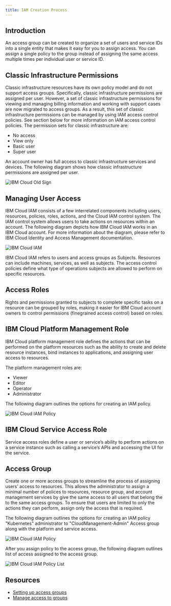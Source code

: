 ```yaml
---
title: IAM Creation Process
---
```



<PageDescription>


</PageDescription>

## Introduction

An access group can be created to organize a set of users and service IDs into a single entity that makes it easy for you to assign access. You can assign a single policy to the group instead of assigning the same access multiple times per individual user or service ID.

## Classic Infrastructure Permissions
Classic infrastructure resources have its own policy model and do not support access groups. Specifically, classic infrastructure permissions are assigned per user. However, a set of classic infrastructure permissions for viewing and managing billing information and working with support
cases are now migrated to access groups. As a result, this set of classic infrastructure permissions can be managed by using IAM access control policies. See section below for more information on IAM access control policies.
The permission sets for classic infrastructure are:
- No access
- View only
- Basic user
- Super user

An account owner has full access to classic infrastructure services and devices. The following diagram shows how classic infrastructure permissions are assigned per user.

![IBM Cloud Old Sign](images/ClassicIAM.png)

## Managing User Access
IBM Cloud IAM consists of a few interrelated components including users, resources, policies, roles, actions, and the Cloud IAM control system. The IAM control system allows users to take actions on resources within an account. The following diagram depicts how IBM Cloud IAM works in an IBM Cloud account. For more information about the diagram, please refer to IBM Cloud Identity and Access Management documentation.

![IBM Cloud IAM](images/IAM.png)

IBM Cloud IAM refers to users and access groups as Subjects. Resources can include machines, services, as well as subjects. The access control policies define what type of operations subjects are allowed to perform on specific resources.

## Access Roles
Rights and permissions granted to subjects to complete specific tasks on a resource can be grouped by roles, making it easier for IBM Cloud account owners to control permissions (finegrained access control) based on roles.

## IBM Cloud Platform Management Role
IBM Cloud platform management role defines the actions that can be performed on the platform resources such as the ability to create and delete resource instances, bind instances to applications, and assigning user access to resources.

The platform management roles are:
- Viewer
- Editor
- Operator
- Administrator

The following diagram outlines the options for creating an IAM policy.

![IBM Cloud IAM Policy](images/IAMPolicy.png)

## IBM Cloud Service Access Role
Service access roles define a user or service’s ability to perform actions on a service instance such as calling a service’s APIs and accessing the UI for the service.

## Access Group

Create one or more access groups to streamline the process of assigning users’ access to resources. This allows the administrator to assign a minimal number of polices to resources, resource group, and account management services by give the same access to all users that belong the to the same access groups. To ensure that users are limited to only the actions they can perform, assign only the access that is required.

The following diagram outlines the options for creating an IAM policy "Kubernetes" administrator to "CloudManagement-Admin" Access group along with the platform and service access.

![IBM Cloud IAM Policy](images/IAMPolicyAssign.png)

After you assign policy to the access group, the following diagram outlines list of access assigned to the access group.

![IBM Cloud IAM Policy List](images/IAMPolicyList.png)
## Resources

- [Setting up access groups](https://cloud.ibm.com/docs/account?topic=account-groups)
- [Manage access to groups](https://cloud.ibm.com/docs/account?topic=account-assign-access-resources)
